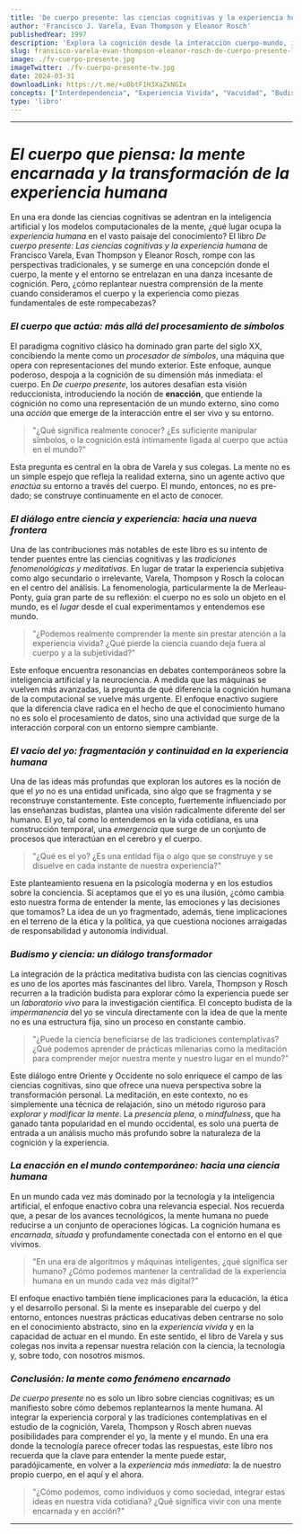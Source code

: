 ```yaml
---
title: 'De cuerpo presente: las ciencias cognitivas y la experiencia humana'
author: 'Francisco J. Varela, Evan Thompson y Eleanor Rosch'
publishedYear: 1997
description: 'Explora la cognición desde la interacción cuerpo-mundo, inspirado en la filosofía de Nagarjuna, resaltando la vacuidad y interdependencia en la experiencia humana.'
slug: fransisco-varela-evan-thompson-eleanor-rosch-de-cuerpo-presente-las-ciencias-cognitivas-y-la-experiencia-humana
image: ./fv-cuerpo-presente.jpg
imageTwitter: ./fv-cuerpo-presente-tw.jpg
date: 2024-03-31
downloadLink: https://t.me/+u0btF1H3XaZkNGIx
concepts: ["Interdependencia", "Experiencia Vivida", "Vacuidad", "Budismo", "Cognición Corporizada", "Budismo", "Francisco Varela"]
type: 'libro'
---
```


---

# *El cuerpo que piensa: la mente encarnada y la transformación de la experiencia humana*

En una era donde las ciencias cognitivas se adentran en la inteligencia artificial y los modelos computacionales de la mente, ¿qué lugar ocupa la *experiencia humana* en el vasto paisaje del conocimiento? El libro *De cuerpo presente: Las ciencias cognitivas y la experiencia humana* de Francisco Varela, Evan Thompson y Eleanor Rosch, rompe con las perspectivas tradicionales, y se sumerge en una concepción donde el cuerpo, la mente y el entorno se entrelazan en una danza incesante de cognición. Pero, ¿cómo replantear nuestra comprensión de la mente cuando consideramos el cuerpo y la experiencia como piezas fundamentales de este rompecabezas?

### _El cuerpo que actúa: más allá del procesamiento de símbolos_

El paradigma cognitivo clásico ha dominado gran parte del siglo XX, concibiendo la mente como un *procesador de símbolos*, una máquina que opera con representaciones del mundo exterior. Este enfoque, aunque poderoso, despoja a la cognición de su dimensión más inmediata: el cuerpo. En *De cuerpo presente*, los autores desafían esta visión reduccionista, introduciendo la noción de **enacción**, que entiende la cognición no como una representación de un mundo externo, sino como una *acción* que emerge de la interacción entre el ser vivo y su entorno.

> "¿Qué significa realmente conocer? ¿Es suficiente manipular símbolos, o la cognición está íntimamente ligada al cuerpo que actúa en el mundo?"

Esta pregunta es central en la obra de Varela y sus colegas. La mente no es un simple espejo que refleja la realidad externa, sino un agente activo que *enactúa* su entorno a través del cuerpo. El mundo, entonces, no es pre-dado; se construye continuamente en el acto de conocer.

### _El diálogo entre ciencia y experiencia: hacia una nueva frontera_

Una de las contribuciones más notables de este libro es su intento de tender puentes entre las ciencias cognitivas y las *tradiciones fenomenológicas y meditativas*. En lugar de tratar la experiencia subjetiva como algo secundario o irrelevante, Varela, Thompson y Rosch la colocan en el centro del análisis. La fenomenología, particularmente la de Merleau-Ponty, guía gran parte de su reflexión: el cuerpo no es solo un objeto en el mundo, es el *lugar* desde el cual experimentamos y entendemos ese mundo.

> "¿Podemos realmente comprender la mente sin prestar atención a la experiencia vivida? ¿Qué pierde la ciencia cuando deja fuera al cuerpo y a la subjetividad?"

Este enfoque encuentra resonancias en debates contemporáneos sobre la inteligencia artificial y la neurociencia. A medida que las máquinas se vuelven más avanzadas, la pregunta de qué diferencia la cognición humana de la computacional se vuelve más urgente. El enfoque enactivo sugiere que la diferencia clave radica en el hecho de que el conocimiento humano no es solo el procesamiento de datos, sino una actividad que surge de la interacción corporal con un entorno siempre cambiante.

### _El vacío del yo: fragmentación y continuidad en la experiencia humana_

Una de las ideas más profundas que exploran los autores es la noción de que el *yo* no es una entidad unificada, sino algo que se fragmenta y se reconstruye constantemente. Este concepto, fuertemente influenciado por las enseñanzas budistas, plantea una visión radicalmente diferente del ser humano. El *yo*, tal como lo entendemos en la vida cotidiana, es una construcción temporal, una *emergencia* que surge de un conjunto de procesos que interactúan en el cerebro y el cuerpo.

> "¿Qué es el yo? ¿Es una entidad fija o algo que se construye y se disuelve en cada instante de nuestra experiencia?"

Este planteamiento resuena en la psicología moderna y en los estudios sobre la conciencia. Si aceptamos que el yo es una ilusión, ¿cómo cambia esto nuestra forma de entender la mente, las emociones y las decisiones que tomamos? La idea de un yo fragmentado, además, tiene implicaciones en el terreno de la ética y la política, ya que cuestiona nociones arraigadas de responsabilidad y autonomía individual.

### _Budismo y ciencia: un diálogo transformador_

La integración de la práctica meditativa budista con las ciencias cognitivas es uno de los aportes más fascinantes del libro. Varela, Thompson y Rosch recurren a la tradición budista para explorar cómo la experiencia puede ser un *laboratorio vivo* para la investigación científica. El concepto budista de la *impermanencia* del yo se vincula directamente con la idea de que la mente no es una estructura fija, sino un proceso en constante cambio.

> "¿Puede la ciencia beneficiarse de las tradiciones contemplativas? ¿Qué podemos aprender de prácticas milenarias como la meditación para comprender mejor nuestra mente y nuestro lugar en el mundo?"

Este diálogo entre Oriente y Occidente no solo enriquece el campo de las ciencias cognitivas, sino que ofrece una nueva perspectiva sobre la transformación personal. La meditación, en este contexto, no es simplemente una técnica de relajación, sino un método riguroso para *explorar y modificar la mente*. La *presencia plena*, o *mindfulness*, que ha ganado tanta popularidad en el mundo occidental, es solo una puerta de entrada a un análisis mucho más profundo sobre la naturaleza de la cognición y la experiencia.

### _La enacción en el mundo contemporáneo: hacia una ciencia humana_

En un mundo cada vez más dominado por la tecnología y la inteligencia artificial, el enfoque enactivo cobra una relevancia especial. Nos recuerda que, a pesar de los avances tecnológicos, la mente humana no puede reducirse a un conjunto de operaciones lógicas. La cognición humana es *encarnada*, *situada* y profundamente conectada con el entorno en el que vivimos.

> "En una era de algoritmos y máquinas inteligentes, ¿qué significa ser humano? ¿Cómo podemos mantener la centralidad de la experiencia humana en un mundo cada vez más digital?"

El enfoque enactivo también tiene implicaciones para la educación, la ética y el desarrollo personal. Si la mente es inseparable del cuerpo y del entorno, entonces nuestras prácticas educativas deben centrarse no solo en el conocimiento abstracto, sino en la *experiencia vivida* y en la capacidad de actuar en el mundo. En este sentido, el libro de Varela y sus colegas nos invita a repensar nuestra relación con la ciencia, la tecnología y, sobre todo, con nosotros mismos.

### _Conclusión: la mente como fenómeno encarnado_

*De cuerpo presente* no es solo un libro sobre ciencias cognitivas; es un manifiesto sobre cómo debemos replantearnos la mente humana. Al integrar la experiencia corporal y las tradiciones contemplativas en el estudio de la cognición, Varela, Thompson y Rosch abren nuevas posibilidades para comprender el yo, la mente y el mundo. En una era donde la tecnología parece ofrecer todas las respuestas, este libro nos recuerda que la clave para entender la mente puede estar, paradójicamente, en volver a la *experiencia más inmediata*: la de nuestro propio cuerpo, en el aquí y el ahora.

> "¿Cómo podemos, como individuos y como sociedad, integrar estas ideas en nuestra vida cotidiana? ¿Qué significa vivir con una mente encarnada y en acción?"

---
